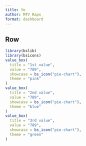 ```yaml
---
title: Yo
author: MTV Raps
format: dashboard
---
```


## Row
```r
library(bslib)
library(bsicons)
value_box(
  title = "1st value",
  value = "789",
  showcase = bs_icon("pie-chart"),
  theme = "pink"
)
value_box(
  title = "2nd value",
  value = "789",
  showcase = bs_icon("pie-chart"),
  theme = "blue"
)
value_box(
  title = "3rd value",
  value = "789",
  showcase = bs_icon("pie-chart"),
  theme = "green"
)
```